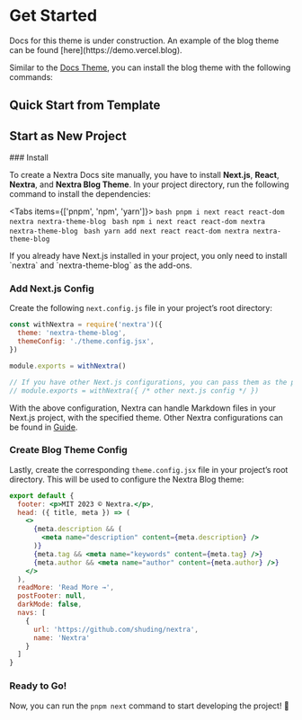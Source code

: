 
# Get Started

<Callout type="warning">
  Docs for this theme is under construction.
</Callout>

<Callout>
  An example of the blog theme can be found [here](https://demo.vercel.blog).
</Callout>

Similar to the [Docs Theme](/docs/docs-theme/start), you can install the blog theme with the following commands:

## Quick Start from Template


## Start as New Project

<Steps>
### Install

To create a Nextra Docs site manually, you have to install **Next.js**, **React**, **Nextra**, and **Nextra Blog Theme**. In your project directory, run the following command to install the dependencies:

<Tabs items={['pnpm', 'npm', 'yarn']}>
  <Tab>
    ```bash
    pnpm i next react react-dom nextra nextra-theme-blog
    ```
  </Tab>
  <Tab>
    ```bash
    npm i next react react-dom nextra nextra-theme-blog
    ```
  </Tab>
  <Tab>
    ```bash
    yarn add next react react-dom nextra nextra-theme-blog
    ```
  </Tab>
</Tabs>

<Callout>
  If you already have Next.js installed in your project, you only need to install `nextra` and `nextra-theme-blog` as the add-ons.
</Callout>

### Add Next.js Config

Create the following `next.config.js` file in your project’s root directory:

```js filename="next.config.js"
const withNextra = require('nextra')({
  theme: 'nextra-theme-blog',
  themeConfig: './theme.config.jsx',
})

module.exports = withNextra()

// If you have other Next.js configurations, you can pass them as the parameter:
// module.exports = withNextra({ /* other next.js config */ })
```

With the above configuration, Nextra can handle Markdown files in your Next.js project, with the specified theme. Other Nextra configurations can be found in [Guide](/docs/guide).

### Create Blog Theme Config

Lastly, create the corresponding `theme.config.jsx` file in your project’s root directory. This will be used to configure the Nextra Blog theme:

```jsx filename="theme.config.jsx"
export default {
  footer: <p>MIT 2023 © Nextra.</p>,
  head: ({ title, meta }) => (
    <>
      {meta.description && (
        <meta name="description" content={meta.description} />
      )}
      {meta.tag && <meta name="keywords" content={meta.tag} />}
      {meta.author && <meta name="author" content={meta.author} />}
    </>
  ),
  readMore: 'Read More →',
  postFooter: null,
  darkMode: false,
  navs: [
    {
      url: 'https://github.com/shuding/nextra',
      name: 'Nextra'
    }
  ]
}
```

### Ready to Go!

Now, you can run the `pnpm next` command to start developing the project! 🎉
</Steps>
